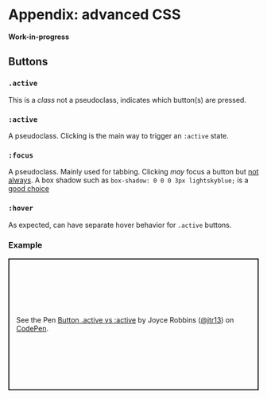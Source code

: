 # Appendix: advanced CSS

**Work-in-progress**

## Buttons

### `.active` 

This is a *class* not a pseudoclass, indicates which button(s) are pressed.

### `:active`

A pseudoclass. Clicking is the main way to trigger an `:active` state. 

### `:focus`

A pseudoclass. Mainly used for tabbing. Clicking *may* focus a button but [not always](https://zellwk.com/blog/inconsistent-button-behavior/). A box shadow such as `box-shadow: 0 0 0 3px lightskyblue;` is a [good choice](https://zellwk.com/blog/style-hover-focus-active-states/#styling-focus-states)

### `:hover`

As expected, can have separate hover behavior for `.active` buttons. 

### Example

<p class="codepen" data-height="265" data-theme-id="light" data-default-tab="css,result" data-user="jtr13" data-slug-hash="wvGovGy" style="height: 265px; box-sizing: border-box; display: flex; align-items: center; justify-content: center; border: 2px solid; margin: 1em 0; padding: 1em;" data-pen-title="Button .active vs :active">
  <span>See the Pen <a href="https://codepen.io/jtr13/pen/wvGovGy">
  Button .active vs :active</a> by Joyce Robbins (<a href="https://codepen.io/jtr13">@jtr13</a>)
  on <a href="https://codepen.io">CodePen</a>.</span>
</p>
<script async src="https://static.codepen.io/assets/embed/ei.js"></script>

